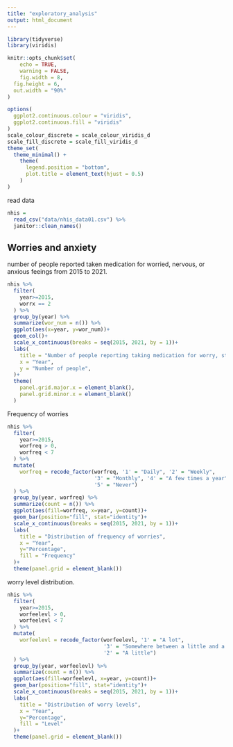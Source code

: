 ```yaml
---
title: "exploratory_analysis"
output: html_document
---
```


```r
library(tidyverse)
library(viridis)

knitr::opts_chunk$set(
	echo = TRUE,
	warning = FALSE,
	fig.width = 8, 
  fig.height = 6,
  out.width = "90%"
)

options(
  ggplot2.continuous.colour = "viridis",
  ggplot2.continuous.fill = "viridis"
)
scale_colour_discrete = scale_colour_viridis_d
scale_fill_discrete = scale_fill_viridis_d
theme_set(
  theme_minimal() + 
    theme(
      legend.position = "bottom",
      plot.title = element_text(hjust = 0.5)
    )  
)
```


read data

```r
nhis = 
  read_csv("data/nhis_data01.csv") %>% 
  janitor::clean_names()
```


## Worries and anxiety
number of people reported taken medication for worried, nervous, or anxious feeings from 2015 to 2021.
```r
nhis %>% 
  filter(
    year>=2015,
    worrx == 2
  ) %>% 
  group_by(year) %>% 
  summarize(wor_num = n()) %>% 
  ggplot(aes(x=year, y=wor_num))+
  geom_col()+
  scale_x_continuous(breaks = seq(2015, 2021, by = 1))+
  labs(
    title = "Number of people reporting taking medication for worry, stress or anxiety each year",
    x = "Year",
    y = "Number of people",
  )+
  theme(
    panel.grid.major.x = element_blank(),
    panel.grid.minor.x = element_blank()
  )
```

Frequency of worries
```r
nhis %>% 
  filter(
    year>=2015,
    worfreq > 0,
    worfreq < 7
  ) %>%
  mutate(
    worfreq = recode_factor(worfreq, '1' = "Daily", '2' = "Weekly", 
                            '3' = "Monthly", '4' = "A few times a year", 
                            '5' = "Never")
  ) %>% 
  group_by(year, worfreq) %>% 
  summarize(count = n()) %>% 
  ggplot(aes(fill=worfreq, x=year, y=count))+
  geom_bar(position="fill", stat="identity")+
  scale_x_continuous(breaks = seq(2015, 2021, by = 1))+
  labs(
    title = "Distribution of frequency of worries",
    x = "Year",
    y="Percentage",
    fill = "Frequency"
  )+
  theme(panel.grid = element_blank())
```

worry level distribution.
```r
nhis %>% 
  filter(
    year>=2015,
    worfeelevl > 0,
    worfeelevl < 7
  ) %>%
  mutate(
    worfeelevl = recode_factor(worfeelevl, '1' = "A lot", 
                               '3' = "Somewhere between a little and a lot", 
                               '2' = "A little")
  ) %>% 
  group_by(year, worfeelevl) %>% 
  summarize(count = n()) %>% 
  ggplot(aes(fill=worfeelevl, x=year, y=count))+
  geom_bar(position="fill", stat="identity")+
  scale_x_continuous(breaks = seq(2015, 2021, by = 1))+
  labs(
    title = "Distribution of worry levels",
    x = "Year",
    y="Percentage",
    fill = "Level"
  )+
  theme(panel.grid = element_blank())
```
